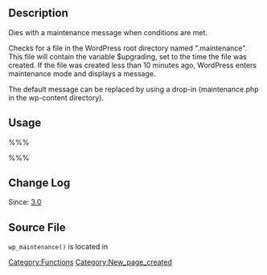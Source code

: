 == Description ==

Dies with a maintenance message when conditions are met.

Checks for a file in the WordPress root directory named ".maintenance". This file will contain the variable $upgrading, set to the time the file was created. If the file was created less than 10 minutes ago, WordPress enters maintenance mode and displays a message.

The default message can be replaced by using a drop-in (maintenance.php in the wp-content directory).

== Usage ==

%%%<?php wp_maintenance( ); ?>%%%

== Change Log ==

Since: [[Version 3.0|3.0]]

== Source File ==

<tt>wp_maintenance()</tt> is located in {{Trac|wp-includes/load.php}}

[[Category:Functions]]

[[Category:New_page_created]]